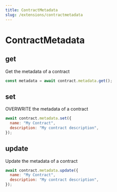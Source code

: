 ```yaml
---
title: ContractMetadata
slug: /extensions/contractmetadata
---
```


# ContractMetadata

## get

Get the metadata of a contract

```javascript
const metadata = await contract.metadata.get();
```

## set

OVERWRITE the metadata of a contract

```javascript
await contract.metadata.set({
  name: "My Contract",
  description: "My contract description",
});
```

## update

Update the metadata of a contract

```javascript
await contract.metadata.update({
  name: "My Contract",
  description: "My contract description",
});
```

